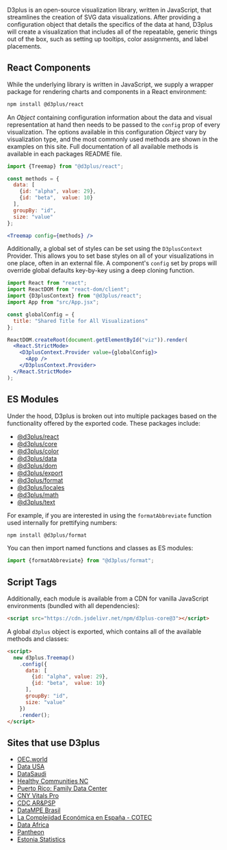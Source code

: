 
<Meta title="Introduction" />

<div style={{
  display: "flex",
  justifyContent: "center",
  width: "100%"
}}>
  <Logo />
</div>

D3plus is an open-source visualization library, written in JavaScript, that streamlines the creation of SVG data visualizations. After providing a configuration object that details the specifics of the data at hand, D3plus will create a visualization that includes all of the repeatable, generic things out of the box, such as setting up tooltips, color assignments, and label placements.

<HomeChart />

## React Components

While the underlying library is written in JavaScript, we supply a wrapper package for rendering charts and components in a React environment:

```sh
npm install @d3plus/react
```

An _Object_ containing configuration information about the data and visual representation at hand then needs to be passed to the `config` prop of every visualization. The options available in this configuration _Object_ vary by visualization type, and the most commonly used methods are shown in the examples on this site. Full documentation of all available methods is available in each packages README file.

```jsx
import {Treemap} from "@d3plus/react";

const methods = {
  data: [
    {id: "alpha", value: 29},
    {id: "beta",  value: 10}
  ],
  groupBy: "id",
  size: "value"
};

<Treemap config={methods} />
```

Additionally, a global set of styles can be set using the `D3plusContext` Provider. This allows you to set base styles on all of your visualizations in one place, often in an external file. A component's `config` set by props will override global defaults key-by-key using a deep cloning function.

```jsx
import React from "react";
import ReactDOM from "react-dom/client";
import {D3plusContext} from "@d3plus/react";
import App from "src/App.jsx";

const globalConfig = {
  title: "Shared Title for All Visualizations"
};

ReactDOM.createRoot(document.getElementById("viz")).render(
  <React.StrictMode>
    <D3plusContext.Provider value={globalConfig}>
      <App />
    </D3plusContext.Provider>
  </React.StrictMode>
);
```

## ES Modules

Under the hood, D3plus is broken out into multiple packages based on the functionality offered by the exported code. These packages include:

* [@d3plus/react](https://www.npmjs.com/package/@d3plus/react)
* [@d3plus/core](https://www.npmjs.com/package/@d3plus/core)
* [@d3plus/color](https://www.npmjs.com/package/@d3plus/color)
* [@d3plus/data](https://www.npmjs.com/package/@d3plus/data)
* [@d3plus/dom](https://www.npmjs.com/package/@d3plus/dom)
* [@d3plus/export](https://www.npmjs.com/package/@d3plus/export)
* [@d3plus/format](https://www.npmjs.com/package/@d3plus/format)
* [@d3plus/locales](https://www.npmjs.com/package/@d3plus/locales)
* [@d3plus/math](https://www.npmjs.com/package/@d3plus/math)
* [@d3plus/text](https://www.npmjs.com/package/@d3plus/text)

For example, if you are interested in using the `formatAbbreviate` function used internally for prettifying numbers:

```sh
npm install @d3plus/format
```

You can then import named functions and classes as ES modules:

```js
import {formatAbbreviate} from "@d3plus/format";
```

## Script Tags

Additionally, each module is available from a CDN for vanilla JavaScript environments (bundled with all dependencies):

```html
<script src="https://cdn.jsdelivr.net/npm/d3plus-core@3"></script>
```

A global `d3plus` object is exported, which contains all of the available methods and classes:

```html
<script>
  new d3plus.Treemap()
    .config({
      data: [
        {id: "alpha", value: 29},
        {id: "beta",  value: 10}
      ],
      groupBy: "id",
      size: "value"
    })
    .render();
</script>
```

## Sites that use D3plus

 * [OEC.world](https://oec.world/)
 * [Data USA](https://datausa.io/)
 * [DataSaudi](https://datasaudi.sa/)
 * [Healthy Communities NC](https://healthycommunitiesnc.org/)
 * [Puerto Rico: Family Data Center](https://data.youthpr.org/en)
 * [CNY Vitals Pro](https://pro.cnyvitals.org/)
 * [CDC AR&PSP](https://arpsp.cdc.gov/)
 * [DataMPE Brasil](https://datampe.sebrae.com.br/)
 * [La Complejidad Económica en España - COTEC](https://complejidadeconomica.cotec.es/)
 * [Data Africa](https://dataafrica.io/)
 * [Pantheon](https://pantheon.world/)
 * [Estonia Statistics](https://data.stat.ee/profile/country/ee/)
